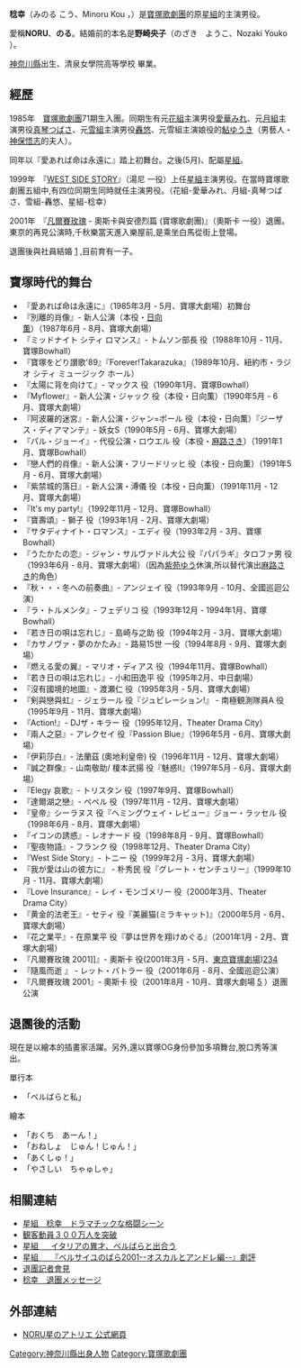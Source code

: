 {{BLP unsourced |time=2010-10-03T17:43:56+00:00 }}
{{roughtranslation|time=2021-06-01}}
{{藝人
|type = 女演员
| 姓名                    = 稔 幸 (みのる こう）
| 出生日期                = {{bda|1964|6|16}}
| 出生地點                = {{JPN}}
| 職業                    = 插畫家，女藝人
| yearsactive             = 1985-現在
<br>1985年：[[寶塚歌劇團|寶塚歌劇團]]入團、同年配屬[[星組|星組]]<br>1998年：[[星組|星組]]就任主演男役<br>2001年：[[寶塚歌劇團|寶塚歌劇團]]退團。
}}
{{japanese|japanese=稔 幸 |kana=みのる こう|romaji=Minoru Kou}}

'''稔幸'''（みのる こう、Minoru Kou ，{{bd|1964年|6月16日|}}）是[[寶塚歌劇團|寶塚歌劇團]]的原[[星組|星組]]的主演男役。

愛稱'''NORU'''、'''のる'''。結婚前的本名是'''野崎央子'''（のざき　ようこ、Nozaki Youko ）。

[[神奈川縣|神奈川縣]]出生、清泉女學院高等學校 畢業。

== 經歷 ==
1985年　[[寶塚歌劇團|寶塚歌劇團]]71期生入團。同期生有元[[花組|花組]]主演男役[[愛華みれ|愛華みれ]]、元[[月組|月組]]主演男役[[真琴つばさ|真琴つばさ]]、元[[雪組|雪組]]主演男役[[轟悠|轟悠]]、元雪組主演娘役的[[鮎ゆうき|鮎ゆうき]]（男藝人・[[神保悟志|神保悟志]]的夫人）。

同年以『愛あれば命は永遠に』踏上初舞台。之後(5月)、配屬[[星組|星組]]。

1999年　『[[WEST_SIDE_STORY|WEST SIDE STORY]]』（湯尼 一役）上任[[星組|星組]]主演男役。在當時寶塚歌劇團五組中,有四位同期生同時就任主演男役。（花組-愛華みれ、月組-真琴つばさ、雪組-轟悠、星組-稔幸）

2001年　『[[凡爾賽玫瑰|凡爾賽玫瑰]] - 奧斯卡與安德烈篇 (寶塚歌劇團)』（奧斯卡 一役）退團。東京的再見公演時,千秋樂當天進入樂屋前,是乘坐白馬從街上登場。

退團後與社員結婚 [http://www.sankei.co.jp/enak/sumirestylevintage/takara/011003_noru.html] {{Wayback|url=http://www.sankei.co.jp/enak/sumirestylevintage/takara/011003_noru.html |date=20160305102021 }},目前育有一子。

==寶塚時代的舞台==
*『愛あれば命は永遠に』（1985年3月 - 5月、寶塚大劇場）初舞台
*『別離的肖像』- 新人公演（本役・[[日向薫|日向薫]]）（1987年6月 - 8月、寶塚大劇場）
*『ミッドナイト シティ ロマンス』- トムソン部長 役（1988年10月 - 11月、寶塚Bowhall）
*『寶塚をどり讃歌'89』『Forever!Takarazuka』（1989年10月、紐約市・ラジオ シティ ミュージック ホール）
*『太陽に背を向けて』- マックス 役（1990年1月、寶塚Bowhall）
*『Myflower』- 新人公演・ジャック 役（本役・日向薫）（1990年5月 - 6月、寶塚大劇場）
*『阿波羅的迷宮』- 新人公演・ジャン=ポール 役（本役・日向薫）『ジーザス・ディアマンテ』- 妖女S（1990年5月 - 6月、寶塚大劇場）
*『パル・ジョーイ』- 代役公演・ロウエル 役（本役・[[麻路さき|麻路さき]]）（1991年1月、寶塚Bowhall）
*『戀人們的肖像』- 新人公演・フリードリッヒ 役（本役・日向薫）（1991年5月 - 6月、寶塚大劇場）
*『紫禁城的落日』- 新人公演・溥儀 役（本役・日向薫）（1991年11月 - 12月、寶塚大劇場）
*『It's my party!』（1992年11月 - 12月、寶塚Bowhall）
*『寶壽頌』- 獅子 役（1993年1月 - 2月、寶塚大劇場）
*『サタディナイト・ロマンス』- エディ 役（1993年2月 - 3月、寶塚Bowhall）
*『うたかたの恋』- ジャン・サルヴァドル大公 役『パパラギ』タロファ男 役（1993年6月 - 8月、寶塚大劇場）（因為[[紫苑ゆう|紫苑ゆう]]休演,所以替代演出[[麻路さき|麻路さき]]的角色）
*『秋・・・冬への前奏曲』- アンジェイ 役（1993年9月 - 10月、全國巡迴公演）
*『ラ・トルメンタ』- フェデリコ 役（1993年12月 - 1994年1月、寶塚Bowhall）
*『若き日の唄は忘れじ』- 島崎与之助 役（1994年2月 - 3月、寶塚大劇場）
*『カサノヴァ・夢のかたみ』- 路易15世 一役（1994年8月 - 9月、寶塚大劇場）
*『燃える愛の翼』- マリオ・ディアス 役（1994年11月、寶塚Bowhall）
*『若き日の唄は忘れじ』- 小和田逸平 役（1995年2月、中日劇場）
*『沒有國境的地圖』- 渡瀬仁 役（1995年3月 - 5月、寶塚大劇場）
*『剣與戀與虹』- ジェラール 役『ジュビレーション!』 - 南極観測隊員A 役（1995年9月 - 11月、寶塚大劇場）
*『Action!』- DJザ・キラー 役（1995年12月、Theater Drama City）
*『兩人之惡』- アレクセイ 役『Passion Blue』（1996年5月 - 6月、寶塚大劇場）
*『伊莉莎白』- 法蘭茲 (奧地利皇帝) 役（1996年11月 - 12月、寶塚大劇場）
*『誠之群像』- 山南敬助/ 榎本武揚 役『魅惑Ⅱ』（1997年5月 - 6月、寶塚大劇場）
*『Elegy 哀歌』- トリスタン 役（1997年9月、寶塚Bowhall）
*『達爾湖之戀』- ペペル 役（1997年11月 - 12月、寶塚大劇場）
*『皇帝』シーラヌス 役『ヘミングウェイ・レビュー』ジョー・ラッセル 役（1998年6月 - 8月、寶塚大劇場）
*『イコンの誘惑』- レオナード 役（1998年8月 - 9月、寶塚Bowhall）
*『聖夜物語』- フランク 役（1998年12月、Theater Drama City）
*『West Side Story』- トニー 役（1999年2月 - 3月、寶塚大劇場）
*『我が愛は山の彼方に』 - 朴秀民 役『グレート・センチュリー』（1999年10月 - 11月、寶塚大劇場）
*『Love Insurance』- レイ・モンゴメリー 役（2000年3月、Theater Drama City）
*『黄金的法老王』- セティ 役『美麗猫(ミラキャット)』（2000年5月 - 6月、寶塚大劇場）
*『花之業平』- 在原業平 役『夢は世界を翔けめぐる』（2001年1月 - 2月、寶塚大劇場）
*『凡爾賽玫瑰 2001]]』- 奧斯卡 役(2001年3月 - 5月、[[東京寶塚劇場|東京寶塚劇場]])[http://www.sankei.co.jp/enak/sumirestylevintage/takara/wondernoru.html][http://www.sankei.co.jp/enak/sumirestylevintage/takara/norusayonara.html][http://www.sankei.co.jp/enak/sumirestylevintage/takara/showpict.html]
*『隨風而逝 』 - レット・バトラー 役（2001年6月 - 8月、全國巡迴公演）
*『凡爾賽玫瑰 2001』- 奧斯卡 役（2001年8月 - 10月、寶塚大劇場 [http://www.sankei.co.jp/enak/sumirestylevintage/takara/011001_ta_noru.html] {{Wayback|url=http://www.sankei.co.jp/enak/sumirestylevintage/takara/011001_ta_noru.html |date=20160305102232 }}）退團公演

== 退團後的活動 ==
現在是以繪本的插畫家活躍。另外,還以寶塚OG身份參加多項舞台,脫口秀等演出。

單行本
*「ベルばらと私」
繪本
*「おくち　あーん！」
*「おねしょ　じゅん！じゅん！」
*「あくしゅ！」
*「やさしい　ちゃゅしゃ」

== 相關連結 ==
* [http://www.sankei.co.jp/enak/sumirestylevintage/takara/00back_20.html 星組　稔幸　ドラマチックな格闘シーン]
* [http://www.sankei.co.jp/enak/sumirestylevintage/takara/01back_12.html 観客動員３００万人を突破] {{Wayback|url=http://www.sankei.co.jp/enak/sumirestylevintage/takara/01back_12.html |date=20150715000124 }}
* [http://www.sankei.co.jp/enak/sumirestylevintage/takara/koanden.html 星組 　 イタリアの異才、ベルばらと出合う]
* [http://www.sankei.co.jp/enak/sumirestylevintage/takara/odazima1.html 星組 　 『ベルサイユのばら2001--オスカルとアンドレ編--』劇評] {{Wayback|url=http://www.sankei.co.jp/enak/sumirestylevintage/takara/odazima1.html |date=20160305102249 }}
* [http://www.sankei.co.jp/enak/sumirestylevintage/takara/noruqanda.html 退團記者會見]
* [http://www.sankei.co.jp/enak/sumirestylevintage/takara/message.html 稔幸　退團メッセージ]
 
== 外部連結 ==
* [http://office-noru.com/ NORU星のアトリエ 公式網頁] {{Wayback|url=http://office-noru.com/ |date=20100828122933 }}

{{DEFAULTSORT:minoru kou}}
[[Category:神奈川縣出身人物|Category:神奈川縣出身人物]]
[[Category:寶塚歌劇團|Category:寶塚歌劇團]]